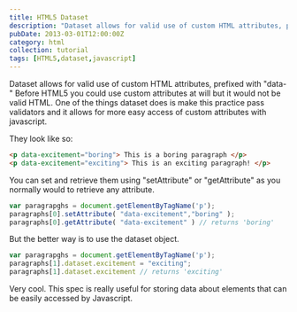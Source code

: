 ```yaml
---
title: HTML5 Dataset
description: "Dataset allows for valid use of custom HTML attributes, prefixed with \"data-\" Before HTML5 you could use custom attributes at will but it would not be valid HTML. One of the things dataset does is make this practice pass validators and it allows for more easy access of custom attributes with javascript."
pubDate: 2013-03-01T12:00:00Z
category: html
collection: tutorial
tags: [HTML5,dataset,javascript]
---
```


Dataset allows for valid use of custom HTML attributes, prefixed with "data-" Before HTML5 you could use custom attributes at will but it would not be valid HTML. One of the things dataset does is make this practice pass validators and it allows for more easy access of custom attributes with javascript.

They look like so:

```html
<p data-excitement="boring"> This is a boring paragraph </p>
<p data-excitement="exciting"> This is an exciting paragraph! </p>
```

You can set and retrieve them using "setAttribute" or "getAttribute" as you normally would to retrieve any attribute.

```javascript
var paragrapghs = document.getElementByTagName('p');
paragraphs[0].setAttribute( "data-excitement","boring" );
paragraphs[0].getAttribute( "data-excitement" ) // returns 'boring'
```


But the better way is to use the dataset object.

```javascript
var paragrapghs = document.getElementByTagName('p');
paragraphs[1].dataset.excitement = "exciting";
paragraphs[1].dataset.excitement // returns 'exciting'
```

Very cool. This spec is really useful for storing data about elements that can be easily accessed by Javascript.